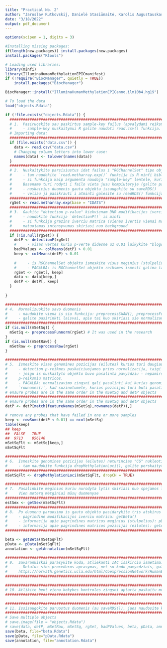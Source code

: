 ```yaml
---
title: "Practical No. 2"
author: "Jaroslav Rutkovskij, Danielė Stasiūnaitė, Karolis Augustauskas (JDK)"
date: "3/18/2022"
output: pdf_document
---
```

```r
options(scipen = 1, digits = 3)

#Installing missing packages:
if(length(new.packages)) install.packages(new.packages)
install.packages("Rtools")

# Loading used libraries:
library(minfi)
library(IlluminaHumanMethylationEPICmanifest)
if (!require("BiocManager", quietly = TRUE))
    install.packages("BiocManager")

BiocManager::install("IlluminaHumanMethylationEPICanno.ilm10b4.hg19")
```

```r
# To load the data
load("objects.Rdata")
```

```r
if (!file.exists("objects.Rdata")) {
  ################################################################################################
  # 1.  Pasiruoskite sau paskirtus sample-key failus (apvalydami reiksmes, panasiai kaip aptareme paskaitu metu)
  #     - sample-key nuskaitymui R galite naudoti read.csv() funkcija.
  # Importing data:
  ################################################################################################
  if (file.exists("data.csv")) {
    data <- read.csv("data.csv")
    # Changing column letters into lower case:
    names(data) <- tolower(names(data))
  }
  ################################################################################################
  # 2.  Nuskaitykite parsisiustus idat failus i "RGChannelSet" tipo objekta
  #     - tam naudokite `read.metharray.exp()` funkcija is R minfi bibliotekos
  #     - si funkcija kaip argumenta naudoja "sample-key" lentele, kurioje stulpelis
  #     Basename turi rodyti i failo vieta jusu kompiuteryje (galite paskaityti sios funkcijos help()).
  #     - nuskaicius duomenis gauta objekta issaugokite su saveRDS()
  #     - veliau ji pasikrauti i atminti galesite su readRDS() funkcija
  ################################################################################################
  rgSet <- read.metharray.exp(base = "IDATS")
  ################################################################################################
  # 3.  Gaukite "detection p-value" kiekvienam DNR modifikacijos iverciui
  #     - naudokite funkcija `detectionP()` is minfi
  #     - si funkcija grazins iverciu matrica (vienas ivertis vienai modifikacijos reiksmei) parodanti ar
  #     matuojamas intensyvumas skiriasi nuo background
  ################################################################################################
  if (!is.null(rgSet)) {
    detP <- detectionP(rgSet)
    #     - visas vertes kuriu p-verte didesne uz 0.01 laikykite "blogomis"
    badPValues <- colMeans(detP) > 0.01
    keep <- colMeans(detP) < 0.01
    
    #     - is RGChannelSet objekto ismeskite visus meginius (stulpelius) kurie turi daugiau nei 1% "blogu" detection p reiksmiu.
    #     - PAGALBA: is RGChannelSet objekto reiksmes ismesti galima taip, kaip ir is matricos: `myData[,-1]` - ismestu pirma megini (stulpeli)
    rgSet <- rgSet[, keep]
    data <- data[keep,]
    detP <- detP[, keep]
  }
  
}
```

```r
####################################################################################################
# 4.  Normalizuokite savo duomenis
#     - naudokite viena is siu funkciju: preprocessSWAN(), preprocessFunnorm() or preproccessIllumina() is "minfi" bibliotekos.
#     - galite pasirinkti laisvai, apie tai kuo skiriasi sie normalizavimo budai galite pasiskaityti siu funkciju help() dokumentacijoje.
####################################################################################################
if (is.null(mSetSq)) {
  mSetSq <- preprocessFunnorm(rgSet) # It was used in the research
}
if (is.null(mSetRaw)) {
  mSetRaw <- preprocessRaw(rgSet)
}

####################################################################################################
# 5.  Ismeskite visas genomines pozicijas (eilutes) kurios turi daugiau nei 1% "blogu" detection p reiksmiu
#     - detection p-reikmes paskaiciuojamos pries normalizacija, taigi naudokite pries tai paskaiciuota p-reiksmiu matrica.
#     - jeigu is nuskaityto objekto buvo pasalinta pavyzdziu - nepamirskiti pries atliekant si zingsni ju pasalinti ir is detection
#     p-reiksmiu matricos.
#     - PAGALBA: normalizavimo zingsni gali pasalinti kai kurias genomines pozicijas (eilutes) is nuskaityto objekto, todel naudokite
#     `rownames()`, kad suzinotumete, kurios pozicijos turi buti pasalintos.
# ensure probes are in the same order in the mSetSq and detP objects
####################################################################################################
# ensure probes are in the same order in the mSetSq and detP objects
detP <- detP[match(featureNames(mSetSq),rownames(detP)),] 

# remove any probes that have failed in one or more samples
keep <- rowSums(detP < 0.01) == ncol(mSetSq) 
table(keep)
## keep
##  FALSE   TRUE 
##  9713    856146 
mSetSqFlt <- mSetSq[keep,]
mSetSqFlt

####################################################################################################
# 6.  Ismeskite genomines pozicijas (eilutes) neturincias "CG" nukleotidu poros (CH) arba esancias salia DNR polimorfizmu
#     - tam naudokite funkcija dropMethylationLoci(), galite perskaityti jos help().
####################################################################################################
mSetSqFlt <- dropMethylationLoci(mSetSqFlt, dropCH = TRUE)

####################################################################################################
# 7.  Pasalinkite meginius kuriu nurodyta lytis skiriasi nuo spejamos lyties (spejimus galite gauti su funkcija getSex()).
#     Vien moterų mėtginiai mūsų duomenyse
####################################################################################################
estSex <- getSex(mSetSqFlt)
####################################################################################################
# 8.  Po duomenu paruosimo is gauto objekto pasidarykite tris atskirus objektus:
#     - pagrindine modifikacijos iverciu matrica: getBeta()
#     - informacija apie pagrindines matricos meginius (stulpelius): pData()
#     - informacija apie pagrindines matricos pozicijas (eilutes): getAnnotation()
####################################################################################################

beta <- getBeta(mSetSqFlt)
pData <- pData(mSetSqFlt)
annotation <- getAnnotation(mSetSqFlt)

####################################################################################################
# 9.  Savarankiskai parasykite koda, atliekanti IAC isskirciu ismetima.
#     - Detalus sios proceduros aprasymas, net su kodo pavyzdziais, gali buti rastas cia:
#     https://horvath.genetics.ucla.edu/html/CoexpressionNetwork/HumanBrainTranscriptome/Identification%20and%20Removal%20of%20Outlier%20Samples.pdf)
####################################################################################################

####################################################################################################
# 10. Atlikite bent viena kokybes kontroles zingsni aptarta paskaitu metu, arba susigalvota savo paties (zinoma galite atlikti ir daugiau nei viena).
####################################################################################################

####################################################################################################
# 11. Issisaugokite paruostus duomenis (su saveRDS()), juos naudosite kitose uzduotyse
####################################################################################################
# Save multiple objects
# save.image(file = "objects.Rdata")
# save(data, detP, mSetRaw, mSetSq, rgSet, badPValues, beta, pData, annotation, keep, file="objects.Rdata")
save(beta, file="beta.Rdata")
save(pData, file="pData.Rdata")
save(annotation, file="annotation.Rdata")
```
